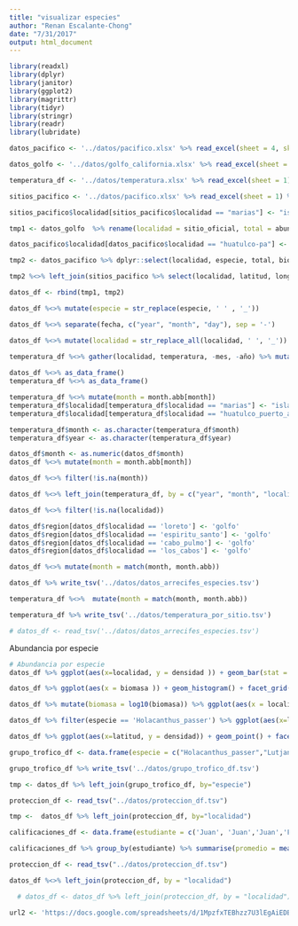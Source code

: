 ```yaml
---
title: "visualizar especies"
author: "Renan Escalante-Chong"
date: "7/31/2017"
output: html_document
---
```


```r
library(readxl)
library(dplyr)
library(janitor)
library(ggplot2)
library(magrittr)
library(tidyr)
library(stringr)
library(readr)
library(lubridate)
```

```r
datos_pacifico <- '../datos/pacifico.xlsx' %>% read_excel(sheet = 4, skip = 1) %>% clean_names() %>% rename(codigo = código) %>% mutate(localidad = iconv(localidad, to="ASCII//TRANSLIT")) %>% mutate(localidad = str_to_lower(localidad)) %>% mutate(localidad = str_replace(localidad, "'",''))

datos_golfo <- '../datos/golfo_california.xlsx' %>% read_excel(sheet = 3, skip = 1) %>% clean_names() 

temperatura_df <- '../datos/temperatura.xlsx' %>% read_excel(sheet = 1) %>% clean_names()

sitios_pacifico <- '../datos/pacifico.xlsx' %>% read_excel(sheet = 1) %>% clean_names() %>% mutate(localidad = str_to_lower(localidad)) %>% mutate(localidad = iconv(localidad, to="ASCII//TRANSLIT")) %>% mutate(localidad = str_replace(localidad, "'",'')) %>% mutate(localidad = str_replace(localidad, " ", "_"))

sitios_pacifico$localidad[sitios_pacifico$localidad == "marias"] <- "islas_marias"

```

```r
tmp1 <- datos_golfo  %>% rename(localidad = sitio_oficial, total = abundancia) %>% dplyr::select(localidad, especie, total, biomasa, densidad, latitud, longitud, fecha) %>% mutate(region = 'golfo') %>% mutate(localidad = iconv(localidad, to="ASCII//TRANSLIT")) %>% mutate(localidad = str_replace(localidad, "'",''))

datos_pacifico$localidad[datos_pacifico$localidad == "huatulco-pa"] <- "huatulco_pa"

tmp2 <- datos_pacifico %>% dplyr::select(localidad, especie, total, biomasa, densidad, fecha) %>% mutate(region = 'pacifico') %>% mutate(localidad = str_replace(localidad, " ", "_"))

tmp2 %<>% left_join(sitios_pacifico %>% select(localidad, latitud, longitud), by = "localidad")

datos_df <- rbind(tmp1, tmp2)

datos_df %<>% mutate(especie = str_replace(especie, ' ' , '_'))

datos_df %<>% separate(fecha, c("year", "month", "day"), sep = '-')

datos_df %<>% mutate(localidad = str_replace_all(localidad, ' ', '_')) %>% mutate(localidad = str_to_lower(localidad))
  
temperatura_df %<>% gather(localidad, temperatura, -mes, -año) %>% mutate(localidad = iconv(localidad, to="ASCII//TRANSLIT")) %>% mutate(localidad = str_replace(localidad, "'",'')) %>% rename(month = mes, year = año)

datos_df %<>% as_data_frame()
temperatura_df %<>% as_data_frame()
```

```r
temperatura_df %<>% mutate(month = month.abb[month])
temperatura_df$localidad[temperatura_df$localidad == "marias"] <- "islas_marias"
temperatura_df$localidad[temperatura_df$localidad == "huatulco_puerto_angel"] <- "huatulco_pa"

temperatura_df$month <- as.character(temperatura_df$month)
temperatura_df$year <- as.character(temperatura_df$year)

datos_df$month <- as.numeric(datos_df$month)
datos_df %<>% mutate(month = month.abb[month])

datos_df %<>% filter(!is.na(month))

datos_df %<>% left_join(temperatura_df, by = c("year", "month", "localidad"))

datos_df %<>% filter(!is.na(localidad))

datos_df$region[datos_df$localidad == 'loreto'] <- 'golfo'
datos_df$region[datos_df$localidad == 'espiritu_santo'] <- 'golfo'
datos_df$region[datos_df$localidad == 'cabo_pulmo'] <- 'golfo'
datos_df$region[datos_df$localidad == 'los_cabos'] <- 'golfo'

datos_df %<>% mutate(month = match(month, month.abb))

datos_df %>% write_tsv('../datos/datos_arrecifes_especies.tsv')

temperatura_df %<>%  mutate(month = match(month, month.abb))

temperatura_df %>% write_tsv('../datos/temperatura_por_sitio.tsv')

# datos_df <- read_tsv('../datos/datos_arrecifes_especies.tsv')

```

Abundancia por especie

```r
# Abundancia por especie
datos_df %>% ggplot(aes(x=localidad, y = densidad )) + geom_bar(stat = 'identity') + theme(axis.text.x = element_text(angle = 90, hjust = 1)) + facet_wrap(~ especie)


```

```r
datos_df %>% ggplot(aes(x = biomasa )) + geom_histogram() + facet_grid(especie ~ localidad)
```

```r
datos_df %>% mutate(biomasa = log10(biomasa)) %>% ggplot(aes(x = localidad, y = biomasa )) + geom_boxplot() + facet_wrap(~especie) + theme(axis.text.x = element_text(angle = 45, hjust = 1)) 
```

```r
datos_df %>% filter(especie == 'Holacanthus_passer') %>% ggplot(aes(x=latitud, y = densidad)) + geom_point()

datos_df %>% ggplot(aes(x=latitud, y = densidad)) + geom_point() + facet_wrap('especie')
```

```r
grupo_trofico_df <- data.frame(especie = c("Holacanthus_passer","Lutjanus_argentiventris","Diadema_mexicanum","Pinctada_mazatlanica","Mycteroperca_rosacea","Stegastes_rectrifaenum","Acanthaster_planci","Scarus_ghobban", "Zanclus_cornutus","Isostichopus_fuscus"), grupo_trofico = c("omnivoro","carnivoro","herbivoro","filtrador","carnivoro","herbivoro","carnivoro","herbivoro","omnivoro","filtrador"))

grupo_trofico_df %>% write_tsv('../datos/grupo_trofico_df.tsv')

```

```r
tmp <- datos_df %>% left_join(grupo_trofico_df, by="especie")

proteccion_df <- read_tsv("../datos/proteccion_df.tsv")

tmp <-  datos_df %>% left_join(proteccion_df, by="localidad")
```

```r
calificaciones_df <- data.frame(estudiante = c('Juan', 'Juan','Juan','Francisca','Francisca','Francisca'), calificaciones = c(10, 8, 9, 10, 10, 10))

calificaciones_df %>% group_by(estudiante) %>% summarise(promedio = mean(calificaciones))
```

```r
proteccion_df <- read_tsv("../datos/proteccion_df.tsv")

datos_df %<>% left_join(proteccion_df, by = "localidad")

  # datos_df <- datos_df %>% left_join(proteccion_df, by = "localidad")
```
```r
url2 <- 'https://docs.google.com/spreadsheets/d/1MpzfxTEBhzz7U3lEgAiEDBGBhj0R4KjOGRoED3hRpC4/edit?usp=sharing'

```


